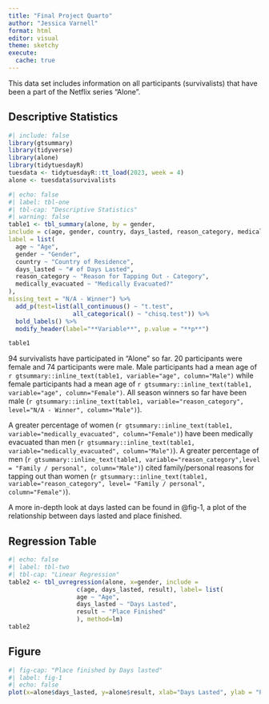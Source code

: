 ```yaml
---
title: "Final Project Quarto"
author: "Jessica Varnell"
format: html
editor: visual
theme: sketchy
execute: 
  cache: true
---
```


This data set includes information on all participants (survivalists) that have been a part of the Netflix series "Alone".

## Descriptive Statistics

```r
#| include: false
library(gtsummary)
library(tidyverse)
library(alone)
library(tidytuesdayR)
tuesdata <- tidytuesdayR::tt_load(2023, week = 4)
alone <- tuesdata$survivalists
```

```r
#| echo: false
#| label: tbl-one
#| tbl-cap: "Descriptive Statistics"
#| warning: false
table1 <- tbl_summary(alone, by = gender,
include = c(age, gender, country, days_lasted, reason_category, medically_evacuated),
label = list(
  age ~ "Age",
  gender ~ "Gender",
  country ~ "Country of Residence",
  days_lasted ~ "# of Days Lasted",
  reason_category ~ "Reason for Tapping Out - Category",
  medically_evacuated ~ "Medically Evacuated?"
),
missing_text = "N/A - Winner") %>% 
  add_p(test=list(all_continuous() ~ "t.test",
                  all_categorical() ~ "chisq.test")) %>% 
  bold_labels() %>% 
  modify_header(label="**Variable**", p.value = "**p**")

table1

```

94 survivalists have participated in "Alone" so far. 20 participants were female and 74 participants were male. Male participants had a mean age of `r gtsummary::inline_text(table1, variable="age", column="Male")` while female participants had a mean age of `r gtsummary::inline_text(table1, variable="age", column="Female")`. All season winners so far have been male (`r gtsummary::inline_text(table1, variable="reason_category", level="N/A - Winner", column="Male")`).

A greater percentage of women (`r gtsummary::inline_text(table1, variable="medically_evacuated", column="Female")`) have been medically evacuated than men (`r gtsummary::inline_text(table1, variable="medically_evacuated", column="Male")`). A greater percentage of men (`r gtsummary::inline_text(table1, variable="reason_category",level = "Family / personal", column="Male")`) cited family/personal reasons for tapping out than women (`r gtsummary::inline_text(table1, variable="reason_category", level= "Family / personal", column="Female")`).

A more in-depth look at days lasted can be found in @fig-1, a plot of the relationship between days lasted and place finished.

## Regression Table

```r
#| echo: false
#| label: tbl-two
#| tbl-cap: "Linear Regression"
table2 <- tbl_uvregression(alone, x=gender, include = 
                   c(age, days_lasted, result), label= list(
                   age ~ "Age",
                   days_lasted ~ "Days Lasted",
                   result ~ "Place Finished"
                   ), method=lm)
table2
```

## Figure

```r
#| fig-cap: "Place finished by Days lasted"
#| label: fig-1
#| echo: false
plot(x=alone$days_lasted, y=alone$result, xlab="Days Lasted", ylab = "Place Finished")
```
